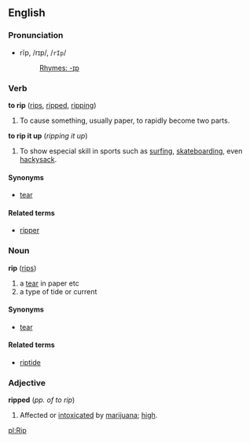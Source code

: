 ==English==
===Pronunciation===
*rĭp, /rɪp/, /<tt>rIp</tt>/
*:[[Rhymes:English:-ɪp|Rhymes: -ɪp]]

===Verb===
'''to rip''' ([[rips]], [[ripped]], [[ripping]])
#To cause something, usually paper, to rapidly become two parts.

'''to rip it up''' (''ripping it up'')
#To show especial skill in sports such as [[surfing]], [[skateboarding]], even [[hackysack]].

====Synonyms====
*[[tear]]

====Related terms====
*[[ripper]]

===Noun===
'''rip''' ([[rips]])

# a [[tear]] in paper etc
# a type of tide or current

====Synonyms====
*[[tear]]

====Related terms====
*[[riptide]]

===Adjective===
'''ripped''' (''pp. of to rip'')
#Affected or [[intoxicated]] by [[marijuana]]; [[high]].

[[pl:Rip]]